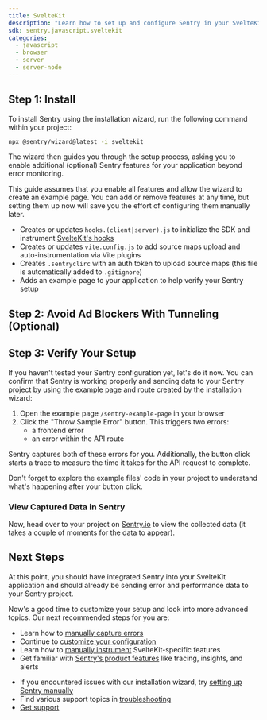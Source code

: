 ```yaml
---
title: SvelteKit
description: "Learn how to set up and configure Sentry in your SvelteKit application using the installation wizard, capture your first errors, and view them in Sentry."
sdk: sentry.javascript.sveltekit
categories:
  - javascript
  - browser
  - server
  - server-node
---
```


<PlatformContent includePath="getting-started-prerequisites" />

## Step 1: Install

To install Sentry using the installation wizard, run the following command within your project:

```bash
npx @sentry/wizard@latest -i sveltekit
```

The wizard then guides you through the setup process, asking you to enable additional (optional) Sentry features for your application beyond error monitoring.

<PlatformContent includePath="getting-started-features-expandable" />

This guide assumes that you enable all features and allow the wizard to create an example page. You can add or remove features at any time, but setting them up now will save you the effort of configuring them manually later.

<Expandable title="What does the installation wizard change inside your application?">

- Creates or updates `hooks.(client|server).js` to initialize the SDK and instrument [SvelteKit's hooks](https://kit.svelte.dev/docs/hooks)
- Creates or updates `vite.config.js` to add source maps upload and auto-instrumentation via Vite plugins
- Creates `.sentryclirc` with an auth token to upload source maps (this file is automatically added to `.gitignore`)
- Adds an example page to your application to help verify your Sentry setup

</Expandable>

## Step 2: Avoid Ad Blockers With Tunneling (Optional)

<PlatformContent includePath="getting-started-tunneling" />

## Step 3: Verify Your Setup

If you haven't tested your Sentry configuration yet, let's do it now. You can confirm that Sentry is working properly and sending data to your Sentry project by using the example page and route created by the installation wizard:

1. Open the example page `/sentry-example-page` in your browser
2. Click the "Throw Sample Error" button. This triggers two errors:
   - a frontend error
   - an error within the API route

Sentry captures both of these errors for you. Additionally, the button click starts a trace to measure the time it takes for the API request to complete.

<Alert level="success" title="Tip">

Don't forget to explore the example files' code in your project to understand what's happening after your button click.

</Alert>

### View Captured Data in Sentry

Now, head over to your project on [Sentry.io](https://sentry.io) to view the collected data (it takes a couple of moments for the data to appear).

<PlatformContent includePath="getting-started-browser-sandbox-warning" />

<PlatformContent includePath="getting-started-verify-locate-data" />

## Next Steps

At this point, you should have integrated Sentry into your SvelteKit application and should already be sending error and performance data to your Sentry project.

Now's a good time to customize your setup and look into more advanced topics.
Our next recommended steps for you are:

- Learn how to [manually capture errors](/platforms/javascript/guides/sveltekit/usage/)
- Continue to [customize your configuration](/platforms/javascript/guides/sveltekit/configuration/)
- Learn how to [manually instrument](/platforms/javascript/sveltekit/apis#load-function-instrumentation) SvelteKit-specific features
- Get familiar with [Sentry's product features](/product) like tracing, insights, and alerts

<Expandable permalink={false} title="Are you having problems setting up the SDK?">

- If you encountered issues with our installation wizard, try [setting up Sentry manually](/platforms/javascript/guides/sveltekit/manual-setup/)
- Find various support topics in [troubleshooting](/platforms/javascript/guides/sveltekit/troubleshooting/)
- [Get support](https://sentry.zendesk.com/hc/en-us/)

</Expandable>
